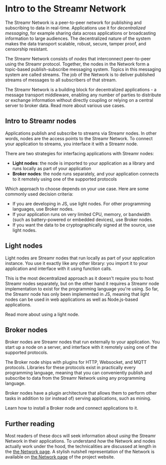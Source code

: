 
# Intro to the Streamr Network

The Streamr Network is a peer-to-peer network for publishing and subscribing to data in real-time. Applications use it for _decentralized messaging_, for example sharing data across applications or broadcasting information to large audiences. The decentralized nature of the system makes the data transport scalable, robust, secure, tamper proof, and censorship resistant.

The Streamr Network consists of _nodes_ that interconnect peer-to-peer using the Streamr protocol. Together, the nodes in the Network form a topic-based publish-subscribe messaging system. Topics in this messaging system are called <Link to={docsLinks.streams}>streams</Link>. The job of the Network is to deliver published streams of messages to all subscribers of that stream.

The Streamr Network is a building block for decentralized applications - a message transport middleware, enabling any number of parties to distribute or exchange information without directly coupling or relying on a central server to broker data. Read more about various <Link to={docsLinks.useCases}>use cases</Link>.

## Intro to Streamr nodes

Applications publish and subscribe to streams via Streamr nodes. In other words, nodes are the access points to the Streamr Network. To connect your application to streams, you interface it with a Streamr node.

There are two strategies for interfacing applications with Streamr nodes:

-   **Light nodes**: the node is imported to your application as a library and runs locally as part of your application
-   **Broker nodes**: the node runs separately, and your application connects to it remotely using one of the supported protocols

Which approach to choose depends on your use case. Here are some commonly used decision criteria:

-   If you are developing in JS, use light nodes. For other programming languages, use Broker nodes.
-   If your application runs on very limited CPU, memory, or bandwidth (such as battery-powered or embedded devices), use Broker nodes.
-   If you want the data to be cryptographically signed at the source, use light nodes.

## Light nodes

Light nodes are Streamr nodes that run locally as part of your application instance. You use it exactly like any other library: you import it to your application and interface with it using function calls.

This is the most decentralized approach as it doesn't require you to host Streamr nodes separately, but on the other hand it requires a Streamr node implementation to exist for the programming language you're using. So far, the Streamr node has only been implemented in JS, meaning that light nodes can be used in web applications as well as Node.js-based applications.

Read more about <Link to={docsLinks.usingALightNode}>using a light node</Link>.

## Broker nodes

Broker nodes are Streamr nodes that run externally to your application. You start up a node on a server, and interface with it remotely using one of the supported protocols.

The Broker node ships with plugins for HTTP, Websocket, and MQTT protocols. Libraries for these protocols exist in practically every programming language, meaning that you can conveniently publish and subscribe to data from the Streamr Network using any programming language.

Broker nodes have a plugin architecture that allows them to perform other tasks in addition to (or instead of) serving applications, such as mining.

Learn how to <Link to={docsLinks.installingABrokerNode}>install a Broker node</Link> and <Link to={docsLinks.connectingApplications}>connect applications to it</Link>.

## Further reading

Most readers of these docs will seek information about _using_ the Streamr Network in their applications. To understand _how_ the Network and nodes actually work under the hood, the technicalities are discussed at length in the <a target="_blank" rel="noopener noreferrer" href={routes.networkWhitepaper()}>the Network page</a>. A stylish nutshell representation of the Network is available on <a target="_blank" rel="noopener noreferrer" href={routes.site.discover.network()}>the Network page</a> of the project website.
